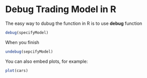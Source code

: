 # Debug Trading Model in R

The easy way to dubug the function in R is to use **debug** function

```r
debug(specifyModel)
```



When you finish

```r
undebug(sepcifyModel)
```

You can also embed plots, for example:

```r
plot(cars)
```

